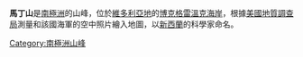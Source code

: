 {{coord|72|48|S|169|14|E|source:GNIS_type:mountain|display=title}}

'''馬丁山'''是[[南極洲|南極洲]]的山峰，位於[[維多利亞地|維多利亞地]]的[[博克格雷溫克海岸|博克格雷溫克海岸]]，根據[[美國地質調查局|美國地質調查局]]測量和該國海軍的空中照片繪入地圖，以[[新西蘭|新西蘭]]的科學家命名。

{{DEFAULTSORT:Martin Hill}}
[[Category:南極洲山峰|Category:南極洲山峰]]


{{BorchgrevinkCoast-geo-stub}}